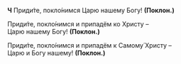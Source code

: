 **Ч** Приди́те, покло́нимся Царю нашему Богу! **(Поклон.)**

Приди́те, покло́нимся и припадём ко Христу –  
Царю нашему Богу! **(Поклон.)**

Приди́те, покло́нимся и припадём к Самому́ Христу –  
Царю и Богу нашему! **(Поклон.)**
